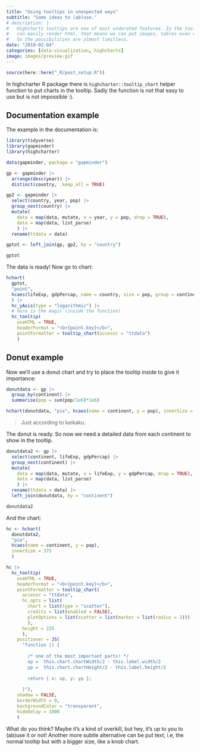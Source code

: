 ```yaml
---
title: "Using tooltips in unexpected ways"
subtitle: "Some ideas to (ab)use."
# description: |
#   Highcharts tooltips are one of most underated features. In the tooltips you
#   can easily render html, that means we can put images, tables even charts. 
#   So the possibilities are almost limitless.
date: "2019-02-04"
categories: [data-visualization, highcharts]
image: images/preview.gif
---
```


```r
source(here::here("_R/post_setup.R"))
```

In highcharter R package there is `highcharter::tooltip_chart` helper function to put charts in the tooltip. Sadly the function is not that easy to use but is not impossible :).

## Documentation example

The example in the documentation is:

```r
library(tidyverse)
library(gapminder)
library(highcharter)

data(gapminder, package = "gapminder")

gp <- gapminder |>
  arrange(desc(year)) |>
  distinct(country, .keep_all = TRUE)

gp2 <- gapminder |>
  select(country, year, pop) |> 
  group_nest(country) |>
  mutate(
    data = map(data, mutate, x = year, y = pop, drop = TRUE),
    data = map(data, list_parse)
    ) |>
  rename(ttdata = data)

gptot <- left_join(gp, gp2, by = "country")

gptot
```

The data is ready! Now go to chart:

```r
hchart(
  gptot,
  "point",
  hcaes(lifeExp, gdpPercap, name = country, size = pop, group = continent, name = country)
  ) |>
  hc_yAxis(type = "logarithmic") |> 
  # here is the magic (inside the function)
  hc_tooltip(
    useHTML = TRUE,
    headerFormat = "<b>{point.key}</b>",
    pointFormatter = tooltip_chart(accesor = "ttdata")
    )
```

## Donut example

Now we'll use a donut chart and try to place the tooltip inside to give it importance:

```r
donutdata <- gp |> 
  group_by(continent) |> 
  summarise(pop = sum(pop/1e6)*1e6)

hchart(donutdata, "pie", hcaes(name = continent, y = pop), innerSize = 300)
```

> Just according to keikaku.

The donut is ready. So now we need a detailed data from each continent to show in the tooltip.

```r
donutdata2 <- gp |> 
  select(continent, lifeExp, gdpPercap) |> 
  group_nest(continent) |> 
  mutate(
    data = map(data, mutate, x = lifeExp, y = gdpPercap, drop = TRUE),
    data = map(data, list_parse)
    ) |>
  rename(ttdata = data) |> 
  left_join(donutdata, by = "continent")

donutdata2
```

And the chart:

```r
hc <- hchart(
  donutdata2,
  "pie",
  hcaes(name = continent, y = pop),
  innerSize = 375
  )

hc |> 
  hc_tooltip(
    useHTML = TRUE,
    headerFormat = "<b>{point.key}</b>",
    pointFormatter = tooltip_chart(
      accesor = "ttdata",
      hc_opts = list(
        chart = list(type = "scatter"),
        credits = list(enabled = FALSE),
        plotOptions = list(scatter = list(marker = list(radius = 2)))
        ),
      height = 225
      ),
    positioner = JS(
      "function () {
      
        /* one of the most important parts! */
        xp =  this.chart.chartWidth/2 - this.label.width/2
        yp =  this.chart.chartHeight/2 - this.label.height/2
      
        return { x: xp, y: yp };
      
      }"),
    shadow = FALSE,
    borderWidth = 0,
    backgroundColor = "transparent",
    hideDelay = 1000
    )
```

What do you think? Maybe it's a kind of overkill, but hey, it's up to you to (ab)use it or not! Another more subtle alternative can be put text, i.e, the normal tooltip but with a bigger size, like a knob chart.
